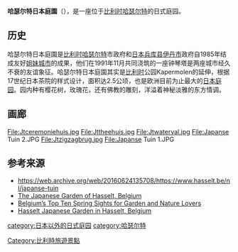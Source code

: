 {{nofootnotes|time=2016-05-20T05:40:19+00:00}}
'''哈瑟尔特日本庭園'''（{{lang-nl|Japanse Tuin}}），是一座位于[[比利时|比利时]][[哈瑟尔特|哈瑟尔特]]的日式庭园。

== 历史 ==
哈瑟尔特日本庭園是[[比利时|比利时]][[哈瑟尔特|哈瑟尔特]]市政府和[[日本|日本]][[兵库县|兵库县]][[伊丹市|伊丹市]]政府自1985年结成友好[[姐妹城市|姐妹城市]]的成果，他们在1991年11月共同浇筑的一座钟琴塔是两座城市经久不衰的友谊象征。哈瑟尔特日本庭園其实是[[比利时|比利时]]公园Kapermolen的延伸，根据17世纪日本茶院的样式设计，面积达2.5公顷，也是欧洲目前为止最大的[[日本庭园|日本庭园]]。园内种有樱花树，玫瑰花，还有佛教的雕刻，洋溢着神秘淡雅的东方情调。

== 画廊 ==
<gallery widths="150" heights="150">
File:Jtceremoniehuis.jpg
File:Jttheehuis.jpg
File:Jtwaterval.jpg
File:Japanse Tuin 2.JPG
File:Jtzigzagbrug.jpg
File:Japanse Tuin 1.JPG
</gallery>

== 参考来源 ==
*https://web.archive.org/web/20160624135708/https://www.hasselt.be/nl/japanse-tuin
*[http://cheeseweb.eu/2009/04/the-japanese-garden-of-hasselt-belgium/ The Japanese Garden of Hasselt, Belgium]{{Wayback|url=http://cheeseweb.eu/2009/04/the-japanese-garden-of-hasselt-belgium/ |date=20160625133604 }}
*[http://cheeseweb.eu/2012/03/ten-garden-nature-sights-br-visit-belgium-spring/ Belgium’s Top Ten Spring Sights for Garden and Nature Lovers]{{Wayback|url=http://cheeseweb.eu/2012/03/ten-garden-nature-sights-br-visit-belgium-spring/ |date=20160613115100 }}
*[https://journeyaroundtheglobe.com/2013/05/23/hasselt-japanese-garden-in-hasselt-belgium/ Hasselt Japanese Garden in Hasselt, Belgium]{{Wayback|url=https://journeyaroundtheglobe.com/2013/05/23/hasselt-japanese-garden-in-hasselt-belgium/ |date=20160812013901 }}

[[category:日本以外的日式庭园|category:日本以外的日式庭园]]
[[Category:比利時旅遊景點|Category:比利時旅遊景點]]
[[category:哈瑟尔特|category:哈瑟尔特]]